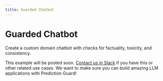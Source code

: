 ```yaml
---
title: Guarded Chatbot
---
```


# Guarded Chatbot

Create a custom domain chatbot with checks for factuality, toxicity, and consistency.

This example will be posted soon. [Contact us in Slack](support) if you have this or other related use cases. We want to make sure you can build amazing LLM applications with Prediction Guard!